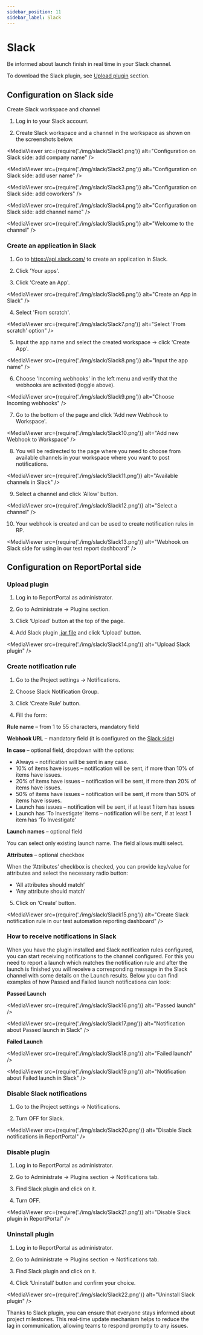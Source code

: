 ```yaml
---
sidebar_position: 11
sidebar_label: Slack
---
```


# Slack

Be informed about launch finish in real time in your Slack channel.

To download the Slack plugin, see [Upload plugin](/plugins/ManagePlugins#upload-plugin) section.

## Configuration on Slack side

Create Slack workspace and channel

1. Log in to your Slack account.

2. Create Slack workspace and a channel in the workspace as shown on the screenshots below.

<MediaViewer src={require('./img/slack/Slack1.png')} alt="Configuration on Slack side: add company name" />

<MediaViewer src={require('./img/slack/Slack2.png')} alt="Configuration on Slack side: add user name" />

<MediaViewer src={require('./img/slack/Slack3.png')} alt="Configuration on Slack side: add coworkers" />

<MediaViewer src={require('./img/slack/Slack4.png')} alt="Configuration on Slack side: add channel name" />

<MediaViewer src={require('./img/slack/Slack5.png')} alt="Welcome to the channel" />

### Create an application in Slack

1. Go to https://api.slack.com/ to create an application in Slack.

2. Click 'Your apps'.

3. Click 'Create an App'.

<MediaViewer src={require('./img/slack/Slack6.png')} alt="Create an App in Slack" />

4. Select 'From scratch'.

<MediaViewer src={require('./img/slack/Slack7.png')} alt="Select 'From scratch' option" />

5. Input the app name and select the created workspace → click 'Create App'.

<MediaViewer src={require('./img/slack/Slack8.png')} alt="Input the app name" />

6. Choose 'Incoming webhooks' in the left menu and verify that the webhooks are activated (toggle above).

<MediaViewer src={require('./img/slack/Slack9.png')} alt="Choose Incoming webhooks" />

7. Go to the bottom of the page and click 'Add new Webhook to Workspace'.

<MediaViewer src={require('./img/slack/Slack10.png')} alt="Add new Webhook to Workspace" />

8. You will be redirected to the page where you need to choose from available channels in your workspace where you want to post notifications.

<MediaViewer src={require('./img/slack/Slack11.png')} alt="Available channels in Slack" />

9. Select a channel and click 'Allow' button.

<MediaViewer src={require('./img/slack/Slack12.png')} alt="Select a channel" />

10. Your webhook is created and can be used to create notification rules in RP.

<MediaViewer src={require('./img/slack/Slack13.png')} alt="Webhook on Slack side for using in our test report dashboard" />

<MediaViewer src="https://youtu.be/gyBmUCLZ5hk" alt="Slack plugin. Configuration on Slack side" type="video" />

## Configuration on ReportPortal side

### Upload plugin

1. Log in to ReportPortal as administrator.

2. Go to Administrate -> Plugins section.

3. Click ‘Upload’ button at the top of the page.

4. Add Slack plugin [.jar file](https://github.com/reportportal/plugin-slack/packages) and click ‘Upload’ button.

<MediaViewer src={require('./img/slack/Slack14.png')} alt="Upload Slack plugin" />

### Create notification rule

1. Go to the Project settings -> Notifications.

2. Choose Slack Notification Group.

3. Click ‘Create Rule’ button.

4. Fill the form:

**Rule name** – from 1 to 55 characters, mandatory field

**Webhook URL** – mandatory field (it is configured on the [Slack side](/plugins/Slack#create-an-application-in-slack))

**In case** – optional field, dropdown with the options:

* Always – notification will be sent in any case.
* 10% of items have issues – notification will be sent, if more than 10% of items have issues.
* 20% of items have issues – notification will be sent, if more than 20% of items have issues.
* 50% of items have issues – notification will be sent, if more than 50% of items have issues.
* Launch has issues – notification will be sent, if at least 1 item has issues
* Launch has ‘To Investigate’ items – notification will be sent, if at least 1 item has ‘To Investigate’

**Launch names** – optional field

You can select only existing launch name. The field allows multi select.

**Attributes** – optional checkbox

When the ‘Attributes’ checkbox is checked, you can provide key/value for attributes and select the necessary radio button:

* ‘All attributes should match’
* ‘Any attribute should match’

5. Click on ‘Create’ button.

<MediaViewer src={require('./img/slack/Slack15.png')} alt="Create Slack notification rule in our test automation reporting dashboard" />

<MediaViewer src="https://youtu.be/Hoq9GN4C1Ps" alt="Slack plugin. Configuration on our test automation dashboard" type="video" />

### How to receive notifications in Slack

When you have the plugin installed and Slack notification rules configured, you can start receiving notifications to the channel configured. For this you need to report a launch which matches the notification rule and after the launch is finished you will receive a corresponding message in the Slack channel with some details on the Launch results. Below you can find examples of how Passed and Failed launch notifications can look:

**Passed Launch**

<MediaViewer src={require('./img/slack/Slack16.png')} alt="Passed launch" />

<MediaViewer src={require('./img/slack/Slack17.png')} alt="Notification about Passed launch in Slack" />

**Failed Launch**

<MediaViewer src={require('./img/slack/Slack18.png')} alt="Failed launch" />

<MediaViewer src={require('./img/slack/Slack19.png')} alt="Notification about Failed launch in Slack" />

### Disable Slack notifications

1. Go to the Project settings -> Notifications.

2. Turn OFF for Slack.

<MediaViewer src={require('./img/slack/Slack20.png')} alt="Disable Slack notifications in ReportPortal" />

### Disable plugin

1. Log in to ReportPortal as administrator.

2. Go to Administrate -> Plugins section -> Notifications tab.

3. Find Slack plugin and click on it.

4. Turn OFF.

<MediaViewer src={require('./img/slack/Slack21.png')} alt="Disable Slack plugin in ReportPortal" />

### Uninstall plugin

1. Log in to ReportPortal as administrator.

2. Go to Administrate -> Plugins section -> Notifications tab.

3. Find Slack plugin and click on it.

4. Click ‘Uninstall’ button and confirm your choice.

<MediaViewer src={require('./img/slack/Slack22.png')} alt="Uninstall Slack plugin" />

Thanks to Slack plugin, you can ensure that everyone stays informed about project milestones. This real-time update mechanism helps to reduce the lag in communication, allowing teams to respond promptly to any issues.
